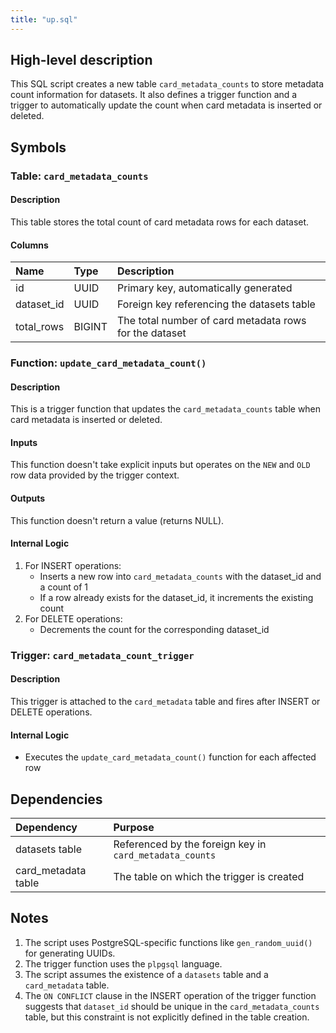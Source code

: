 ```yaml
---
title: "up.sql"
---
```


## High-level description
This SQL script creates a new table `card_metadata_counts` to store metadata count information for datasets. It also defines a trigger function and a trigger to automatically update the count when card metadata is inserted or deleted.

## Symbols

### Table: `card_metadata_counts`
#### Description
This table stores the total count of card metadata rows for each dataset.

#### Columns
| Name | Type | Description |
|:-----|:-----|:------------|
| id | UUID | Primary key, automatically generated |
| dataset_id | UUID | Foreign key referencing the datasets table |
| total_rows | BIGINT | The total number of card metadata rows for the dataset |

### Function: `update_card_metadata_count()`
#### Description
This is a trigger function that updates the `card_metadata_counts` table when card metadata is inserted or deleted.

#### Inputs
This function doesn't take explicit inputs but operates on the `NEW` and `OLD` row data provided by the trigger context.

#### Outputs
This function doesn't return a value (returns NULL).

#### Internal Logic
1. For INSERT operations:
   - Inserts a new row into `card_metadata_counts` with the dataset_id and a count of 1
   - If a row already exists for the dataset_id, it increments the existing count
2. For DELETE operations:
   - Decrements the count for the corresponding dataset_id

### Trigger: `card_metadata_count_trigger`
#### Description
This trigger is attached to the `card_metadata` table and fires after INSERT or DELETE operations.

#### Internal Logic
- Executes the `update_card_metadata_count()` function for each affected row

## Dependencies
| Dependency | Purpose |
|:-----------|:--------|
| datasets table | Referenced by the foreign key in `card_metadata_counts` |
| card_metadata table | The table on which the trigger is created |

## Notes
1. The script uses PostgreSQL-specific functions like `gen_random_uuid()` for generating UUIDs.
2. The trigger function uses the `plpgsql` language.
3. The script assumes the existence of a `datasets` table and a `card_metadata` table.
4. The `ON CONFLICT` clause in the INSERT operation of the trigger function suggests that `dataset_id` should be unique in the `card_metadata_counts` table, but this constraint is not explicitly defined in the table creation.